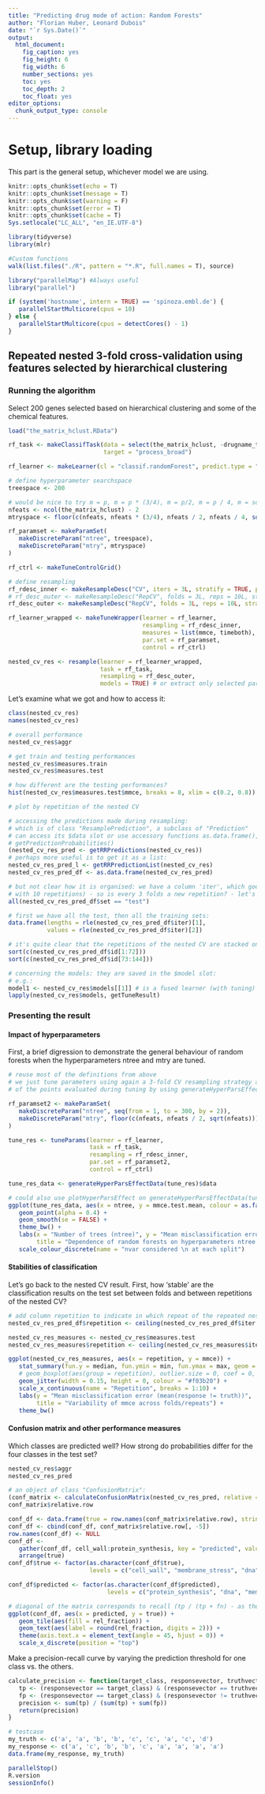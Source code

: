 ```yaml
---
title: "Predicting drug mode of action: Random Forests"
author: "Florian Huber, Leonard Dubois"
date: "`r Sys.Date()`"
output:
  html_document:
    fig_caption: yes
    fig_height: 6
    fig_width: 6
    number_sections: yes
    toc: yes
    toc_depth: 2
    toc_float: yes
editor_options: 
  chunk_output_type: console
---
```



# Setup, library loading

This part is the general setup, whichever model we are using.

```r
knitr::opts_chunk$set(echo = T)
knitr::opts_chunk$set(message = T)
knitr::opts_chunk$set(warning = F)
knitr::opts_chunk$set(error = T)
knitr::opts_chunk$set(cache = T)
Sys.setlocale("LC_ALL", "en_IE.UTF-8")

library(tidyverse)
library(mlr)

#Custom functions
walk(list.files("./R", pattern = "*.R", full.names = T), source)

library("parallelMap") #Always useful
library("parallel")

if (system('hostname', intern = TRUE) == 'spinoza.embl.de') {
   parallelStartMulticore(cpus = 10)
} else {
   parallelStartMulticore(cpus = detectCores() - 1)
}
```



## Repeated nested 3-fold cross-validation using features selected by hierarchical clustering

### Running the algorithm 

Select 200 genes selected based on hierarchical clustering and some of the chemical features. 

```r
load("the_matrix_hclust.RData")

rf_task <- makeClassifTask(data = select(the_matrix_hclust, -drugname_typaslab), 
                           target = "process_broad")

rf_learner <- makeLearner(cl = "classif.randomForest", predict.type = "prob")

# define hyperparameter searchspace 
treespace <- 200

# would be nice to try m = p, m = p * (3/4), m = p/2, m = p / 4, m = sqrt(p)
nfeats <- ncol(the_matrix_hclust) - 2
mtryspace <- floor(c(nfeats, nfeats * (3/4), nfeats / 2, nfeats / 4, sqrt(nfeats)))

rf_paramset <- makeParamSet(
   makeDiscreteParam("ntree", treespace), 
   makeDiscreteParam("mtry", mtryspace)
)

rf_ctrl <- makeTuneControlGrid() 

# define resampling
rf_rdesc_inner <- makeResampleDesc("CV", iters = 3L, stratify = TRUE, predict = "both")
# rf_desc_outer <- makeResampleDesc("RepCV", folds = 3L, reps = 10L, stratify = TRUE, predict = "both")
rf_desc_outer <- makeResampleDesc("RepCV", folds = 3L, reps = 10L, stratify = TRUE, predict = "test")

rf_learner_wrapped <- makeTuneWrapper(learner = rf_learner, 
                                      resampling = rf_rdesc_inner, 
                                      measures = list(mmce, timeboth), 
                                      par.set = rf_paramset, 
                                      control = rf_ctrl)

nested_cv_res <- resample(learner = rf_learner_wrapped, 
                          task = rf_task, 
                          resampling = rf_desc_outer, 
                          models = TRUE) # or extract only selected parts using extract argument
```

Let's examine what we got and how to access it: 

```r
class(nested_cv_res)
names(nested_cv_res)

# overall performance
nested_cv_res$aggr

# get train and testing performances
nested_cv_res$measures.train
nested_cv_res$measures.test

# how different are the testing performances? 
hist(nested_cv_res$measures.test$mmce, breaks = 8, xlim = c(0.2, 0.8))

# plot by repetition of the nested CV 

# accessing the predictions made during resampling:
# which is of class "ResamplePrediction", a subclass of "Prediction" 
# can access its $data slot or use accessory functions as.data.frame(), getPredictionResponse(), 
# getPredictionProbabilities()
(nested_cv_res_pred <- getRRPredictions(nested_cv_res))
# perhaps more useful is to get it as a list:
nested_cv_res_pred_l <- getRRPredictionList(nested_cv_res)
nested_cv_res_pred_df <- as.data.frame(nested_cv_res_pred)

# but not clear how it is organised: we have a column 'iter', which goes from 1 to 30 (3-fold CV 
# with 10 repetitions) - so is every 3 folds a new repetition? - let's check
all(nested_cv_res_pred_df$set == "test")

# first we have all the test, then all the training sets:
data.frame(lengths = rle(nested_cv_res_pred_df$iter)[1], 
           values = rle(nested_cv_res_pred_df$iter)[2])

# it's quite clear that the repetitions of the nested CV are stacked on top of each other:
sort(c(nested_cv_res_pred_df$id[1:72]))
sort(c(nested_cv_res_pred_df$id[73:144]))

# concerning the models: they are saved in the $model slot:
# e.g.:
model1 <- nested_cv_res$models[[1]] # is a fused learner (with tuning) - check also https://www.rdocumentation.org/packages/mlr/versions/2.12.1/topics/makeTuneWrapper
lapply(nested_cv_res$models, getTuneResult)
```


### Presenting the result

#### Impact of hyperparameters

First, a brief digression to demonstrate the general behaviour of random forests when the 
hyperparameters ntree and mtry are tuned. 

```r
# reuse most of the definitions from above 
# we just tune parameters using again a 3-fold CV resampling strategy and later we can access all 
# of the points evaluated during tuning by using generateHyperParsEffectData()

rf_paramset2 <- makeParamSet(
   makeDiscreteParam("ntree", seq(from = 1, to = 300, by = 2)), 
   makeDiscreteParam("mtry", floor(c(nfeats, nfeats / 2, sqrt(nfeats))))
)

tune_res <- tuneParams(learner = rf_learner, 
                       task = rf_task, 
                       resampling = rf_rdesc_inner, 
                       par.set = rf_paramset2, 
                       control = rf_ctrl)

tune_res_data <- generateHyperParsEffectData(tune_res)$data

# could also use plotHyperParsEffect on generateHyperParsEffectData(tune_res) directly 
ggplot(tune_res_data, aes(x = ntree, y = mmce.test.mean, colour = as.factor(mtry))) + 
   geom_point(alpha = 0.4) + 
   geom_smooth(se = FALSE) + 
   theme_bw() + 
   labs(x = "Number of trees (ntree)", y = "Mean misclassification error (mean(response != truth))", 
        title = "Dependence of random forests on hyperparameters ntree and mtry") + 
   scale_colour_discrete(name = "nvar considered \n at each split")
```


#### Stabilities of classification

Let's go back to the nested CV result. First, how 'stable' are the classification results on the 
test set between folds and between repetitions of the nested CV? 

```r
# add column repetition to indicate in which repeat of the repeated nested CV we're currently at
nested_cv_res_pred_df$repetition <- ceiling(nested_cv_res_pred_df$iter / 3)

nested_cv_res_measures <- nested_cv_res$measures.test
nested_cv_res_measures$repetition <- ceiling(nested_cv_res_measures$iter / 3)

ggplot(nested_cv_res_measures, aes(x = repetition, y = mmce)) + 
   stat_summary(fun.y = median, fun.ymin = min, fun.ymax = max, geom = "crossbar", width = 0.4) + 
   # geom_boxplot(aes(group = repetition), outlier.size = 0, coef = 0, lower = min) +
   geom_jitter(width = 0.15, height = 0, colour = "#f03b20") + 
   scale_x_continuous(name = "Repetition", breaks = 1:10) + 
   labs(y = "Mean misclassification error (mean(response != truth))", 
        title = "Variability of mmce across folds/repeats") + 
   theme_bw()
```


#### Confusion matrix and other performance measures

Which classes are predicted well? How strong do probabilities differ for the four classes in the 
test set? 

```r
nested_cv_res$aggr
nested_cv_res_pred

# an object of class "ConfusionMatrix": 
(conf_matrix <- calculateConfusionMatrix(nested_cv_res_pred, relative = TRUE, sums = TRUE))
conf_matrix$relative.row

conf_df <- data.frame(true = row.names(conf_matrix$relative.row), stringsAsFactors = F)
conf_df <- cbind(conf_df, conf_matrix$relative.row[, -5])
row.names(conf_df) <- NULL
conf_df <- 
   gather(conf_df, cell_wall:protein_synthesis, key = "predicted", value = "rel_fraction") %>% 
   arrange(true)
conf_df$true <- factor(as.character(conf_df$true), 
                       levels = c("cell_wall", "membrane_stress", "dna", "protein_synthesis"))

conf_df$predicted <- factor(as.character(conf_df$predicted), 
                            levels = c("protein_synthesis", "dna", "membrane_stress", "cell_wall"))

# diagonal of the matrix corresponds to recall (tp / (tp + fn) - as the rows sum to 1)
ggplot(conf_df, aes(x = predicted, y = true)) + 
   geom_tile(aes(fill = rel_fraction)) + 
   geom_text(aes(label = round(rel_fraction, digits = 2))) + 
   theme(axis.text.x = element_text(angle = 45, hjust = 0)) + 
   scale_x_discrete(position = "top")
```


Make a precision-recall curve by varying the prediction threshold for one class vs. the others. 

```r

calculate_precision <- function(target_class, responsevector, truthvector) {
   tp <- (responsevector == target_class) & (responsevector == truthvector)
   fp <- (responsevector == target_class) & (responsevector != truthvector)
   precision <- sum(tp) / (sum(tp) + sum(fp))
   return(precision)
}

# testcase
my_truth <- c('a', 'a', 'b', 'b', 'c', 'c', 'a', 'c', 'd')
my_response <- c('a', 'c', 'b', 'b', 'c', 'a', 'a', 'a', 'a')
data.frame(my_response, my_truth)

```




```r
parallelStop()
R.version
sessionInfo()
```







